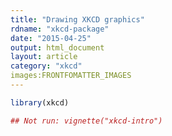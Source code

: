 ```yaml
---
title: "Drawing XKCD graphics"
rdname: "xkcd-package"
date: "2015-04-25"
output: html_document
layout: article
category: "xkcd"
images:FRONTFOMATTER_IMAGES
---
```


```r
library(xkcd)
```

```r

## Not run: vignette("xkcd-intro")



```